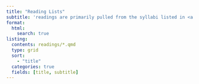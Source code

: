 ```yaml
---
title: "Reading Lists"
subtitle: 'readings are primarily pulled from the syllabi listed in <a href="inside-syllabi.html"> Inside the Syllabi Notes</a>.'
format:
  html:
    search: true
listing:
  contents: readings/*.qmd
  type: grid
  sort: 
    - "title"
  categories: true
  fields: [title, subtitle]
---
```

